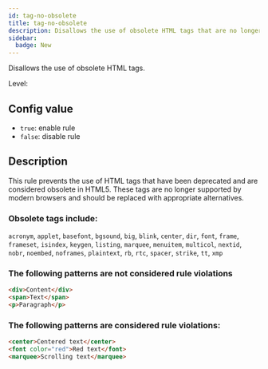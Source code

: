 ```yaml
---
id: tag-no-obsolete
title: tag-no-obsolete
description: Disallows the use of obsolete HTML tags that are no longer supported in modern browsers.
sidebar:
  badge: New
---
```



Disallows the use of obsolete HTML tags.

Level: <Badge text="Error" variant="danger" />

## Config value

- `true`: enable rule
- `false`: disable rule

## Description

This rule prevents the use of HTML tags that have been deprecated and are considered obsolete in HTML5. These tags are no longer supported by modern browsers and should be replaced with appropriate alternatives.

### Obsolete tags include:

`acronym`, `applet`, `basefont`, `bgsound`, `big`, `blink`, `center`, `dir`, `font`, `frame`, `frameset`,
`isindex`, `keygen`, `listing`, `marquee`, `menuitem`, `multicol`, `nextid`, `nobr`, `noembed`, `noframes`,
`plaintext`, `rb`, `rtc`, `spacer`, `strike`, `tt`, `xmp`

### The following patterns are **not** considered rule violations

```html
<div>Content</div>
<span>Text</span>
<p>Paragraph</p>
```

### The following patterns are considered rule violations:

```html
<center>Centered text</center>
<font color="red">Red text</font>
<marquee>Scrolling text</marquee>
```
